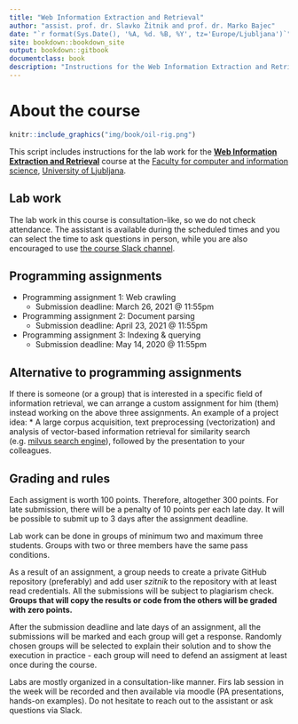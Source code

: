 ```yaml
--- 
title: "Web Information Extraction and Retrieval"
author: "assist. prof. dr. Slavko Žitnik and prof. dr. Marko Bajec"
date: "`r format(Sys.Date(), '%A, %d. %B, %Y', tz='Europe/Ljubljana')`"
site: bookdown::bookdown_site
output: bookdown::gitbook
documentclass: book
description: "Instructions for the Web Information Extraction and Retrieval course labs"
---
```


# About the course {-}

```r
knitr::include_graphics("img/book/oil-rig.png")
```

This script includes instructions for the lab work for the [**Web Information Extraction and Retrieval**](https://ucilnica.fri.uni-lj.si/course/view.php?id=284) course at the [Faculty for computer and information science](http://www.fri.uni-lj.si/), [University of Ljubljana](http://www.uni-lj.si/).

## Lab work {-}

The lab work in this course is consultation-like, so we do not check attendance. The assistant is available during the scheduled times and you can select the time to ask questions in person, while you are also encouraged to use [the course Slack channel](https://wierfri.slack.com).


## Programming assignments {-}

* Programming assignment 1: Web crawling
    * Submission deadline: March 26, 2021 @ 11:55pm
  
* Programming assignment 2: Document parsing
    * Submission deadline: April 23, 2021 @ 11:55pm
  
* Programming assignment 3: Indexing & querying
    * Submission deadline: May 14, 2020 @ 11:55pm
    
## Alternative to programming assignments    
If there is someone (or a group) that is interested in a specific field of information retrieval, we can arrange a custom assignment for him (them) instead working on the above three assignments. An example of a project idea:
* A large corpus acquisition, text preprocessing (vectorization) and analysis of vector-based information retrieval for similarity search (e.g. [milvus search engine](https://milvus.io/)), followed by the presentation to your colleagues.

## Grading and rules {-}

Each assigment is worth 100 points. Therefore, altogether 300 points. For late submission, there will be a penalty of 10 points per each late day. It will be possible to submit up to 3 days after the assignment deadline.

Lab work can be done in groups of minimum two and maximum three students. Groups with two or three members have the same pass conditions.

As a result of an assignment, a group needs to create a private GitHub repository (preferably) and add user *szitnik* to the repository with at least read credentials. All the submissions will be subject to plagiarism check. **Groups that will copy the results or code from the others will be graded with zero points.**

After the submission deadline and late days of an assignment, all the submissions will be marked and each group will get a response. Randomly chosen groups will be selected to explain their solution and to show the execution in practice - each group will need to defend an assigment at least once during the course.

Labs are mostly organized in a consultation-like manner. Firs lab session in the week will be recorded and then available via moodle (PA presentations, hands-on examples). Do not hesitate to reach out to the assistant or ask questions via Slack. 
